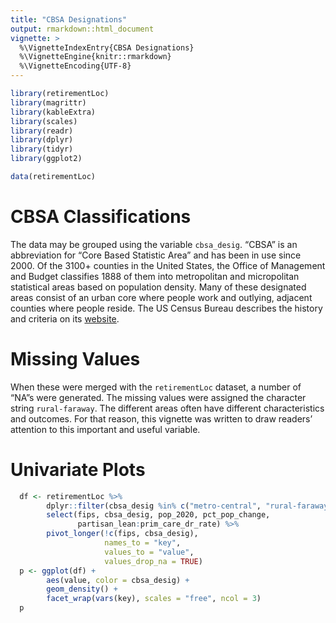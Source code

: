 ```yaml
---
title: "CBSA Designations"
output: rmarkdown::html_document
vignette: >
  %\VignetteIndexEntry{CBSA Designations}
  %\VignetteEngine{knitr::rmarkdown}
  %\VignetteEncoding{UTF-8}
---
```


```r
library(retirementLoc)
library(magrittr)
library(kableExtra)
library(scales)
library(readr)
library(dplyr)
library(tidyr)
library(ggplot2)
```

```r
data(retirementLoc)
```

# CBSA Classifications

The data may be grouped  using the variable `cbsa_desig`.   "CBSA" is an abbreviation for "Core Based Statistic Area" and has been in use since 2000.  Of the 3100+ counties in the United States, the Office of Management and Budget classifies 1888 of them into metropolitan and micropolitan statistical areas based on population density.  Many of these designated areas consist of an urban core where people work and outlying, adjacent counties where people reside.  The US Census Bureau describes the history and criteria on its [website](https://www.census.gov/programs-surveys/metro-micro/about.html).

# Missing Values

When these were merged with the `retirementLoc` dataset, a number of "NA"s were generated.  The missing values were assigned the character string `rural-faraway`.  The different areas often have different characteristics and outcomes.  For that reason, this vignette was written to draw readers' attention to this important and useful variable.

# Univariate Plots

```r
  df <- retirementLoc %>% 
        dplyr::filter(cbsa_desig %in% c("metro-central", "rural-faraway")) %>% 
        select(fips, cbsa_desig, pop_2020, pct_pop_change, 
               partisan_lean:prim_care_dr_rate) %>% 
        pivot_longer(!c(fips, cbsa_desig), 
                     names_to = "key", 
                     values_to = "value",
                     values_drop_na = TRUE)
  p <- ggplot(df) +
        aes(value, color = cbsa_desig) +
        geom_density() +
        facet_wrap(vars(key), scales = "free", ncol = 3)
  p
```

